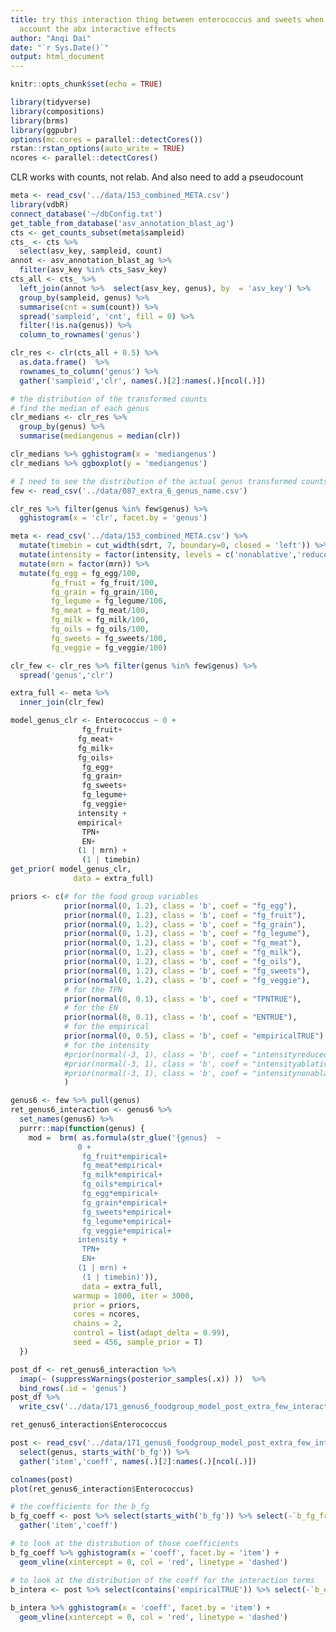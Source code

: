```yaml
---
title: try this interaction thing between enterococcus and sweets when taking into
  account the abx interactive effects
author: "Anqi Dai"
date: "`r Sys.Date()`"
output: html_document
---
```


```r
knitr::opts_chunk$set(echo = TRUE)
```

```r
library(tidyverse)
library(compositions)
library(brms)
library(ggpubr)
options(mc.cores = parallel::detectCores())
rstan::rstan_options(auto_write = TRUE)
ncores <- parallel::detectCores()
```

CLR works with counts, not relab. And also need to add a pseudocount

```r
meta <- read_csv('../data/153_combined_META.csv')
library(vdbR)
connect_database('~/dbConfig.txt')
get_table_from_database('asv_annotation_blast_ag')
cts <- get_counts_subset(meta$sampleid)
cts_ <- cts %>% 
  select(asv_key, sampleid, count)
annot <- asv_annotation_blast_ag %>% 
  filter(asv_key %in% cts_$asv_key)
cts_all <- cts_ %>% 
  left_join(annot %>%  select(asv_key, genus), by  = 'asv_key') %>% 
  group_by(sampleid, genus) %>% 
  summarise(cnt = sum(count)) %>% 
  spread('sampleid', 'cnt', fill = 0) %>% 
  filter(!is.na(genus)) %>% 
  column_to_rownames('genus')
```


```r
clr_res <- clr(cts_all + 0.5) %>% 
  as.data.frame()  %>% 
  rownames_to_column('genus') %>% 
  gather('sampleid','clr', names(.)[2]:names(.)[ncol(.)])

# the distribution of the transformed counts
# find the median of each genus
clr_medians <- clr_res %>% 
  group_by(genus) %>% 
  summarise(mediangenus = median(clr))

clr_medians %>% gghistogram(x = 'mediangenus')
clr_medians %>% ggboxplot(y = 'mediangenus')

# I need to see the distribution of the actual genus transformed counts
few <- read_csv('../data/087_extra_6_genus_name.csv')

clr_res %>% filter(genus %in% few$genus) %>% 
  gghistogram(x = 'clr', facet.by = 'genus')
```

```r
meta <- read_csv('../data/153_combined_META.csv') %>% 
  mutate(timebin = cut_width(sdrt, 7, boundary=0, closed = 'left')) %>% 
  mutate(intensity = factor(intensity, levels = c('nonablative','reduced','ablative'))) %>% 
  mutate(mrn = factor(mrn)) %>% 
  mutate(fg_egg = fg_egg/100,
         fg_fruit = fg_fruit/100,
         fg_grain = fg_grain/100,
         fg_legume = fg_legume/100,
         fg_meat = fg_meat/100,
         fg_milk = fg_milk/100,
         fg_oils = fg_oils/100,
         fg_sweets = fg_sweets/100,
         fg_veggie = fg_veggie/100) 

clr_few <- clr_res %>% filter(genus %in% few$genus) %>% 
  spread('genus','clr')

extra_full <- meta %>% 
  inner_join(clr_few)
```


```r
model_genus_clr <- Enterococcus ~ 0 + 
                fg_fruit+
               fg_meat+
               fg_milk+
               fg_oils+
                fg_egg+ 
                fg_grain+
                fg_sweets+  
                fg_legume+
                fg_veggie+
               intensity +
               empirical+
                TPN+
                EN+
               (1 | mrn) +
                (1 | timebin)
get_prior( model_genus_clr,  
              data = extra_full)

priors <- c(# for the food group variables
            prior(normal(0, 1.2), class = 'b', coef = "fg_egg"),
            prior(normal(0, 1.2), class = 'b', coef = "fg_fruit"),
            prior(normal(0, 1.2), class = 'b', coef = "fg_grain"),
            prior(normal(0, 1.2), class = 'b', coef = "fg_legume"),
            prior(normal(0, 1.2), class = 'b', coef = "fg_meat"),
            prior(normal(0, 1.2), class = 'b', coef = "fg_milk"),
            prior(normal(0, 1.2), class = 'b', coef = "fg_oils"),
            prior(normal(0, 1.2), class = 'b', coef = "fg_sweets"),
            prior(normal(0, 1.2), class = 'b', coef = "fg_veggie"),
            # for the TPN 
            prior(normal(0, 0.1), class = 'b', coef = "TPNTRUE"),
            # for the EN
            prior(normal(0, 0.1), class = 'b', coef = "ENTRUE"),
            # for the empirical 
            prior(normal(0, 0.5), class = 'b', coef = "empiricalTRUE")
            # for the intensity 
            #prior(normal(-3, 1), class = 'b', coef = "intensityreduced"),
            #prior(normal(-3, 1), class = 'b', coef = "intensityablative"),
            #prior(normal(-3, 1), class = 'b', coef = "intensitynonablative")
            )
```

```r
genus6 <- few %>% pull(genus)  
ret_genus6_interaction <- genus6 %>% 
  set_names(genus6) %>% 
  purrr::map(function(genus) {
    mod =  brm( as.formula(str_glue('{genus}  ~ 
               0 +
                fg_fruit*empirical+
                fg_meat*empirical+
                fg_milk*empirical+
                fg_oils*empirical+
                fg_egg*empirical+ 
                fg_grain*empirical+
                fg_sweets*empirical+  
                fg_legume*empirical+
                fg_veggie*empirical+
               intensity +
                TPN+
                EN+
               (1 | mrn) +
                (1 | timebin)')),  
                data = extra_full, 
              warmup = 1000, iter = 3000, 
              prior = priors,
              cores = ncores, 
              chains = 2, 
              control = list(adapt_delta = 0.99),
              seed = 456, sample_prior = T) 
  })

post_df <- ret_genus6_interaction %>% 
  imap(~ (suppressWarnings(posterior_samples(.x)) ))  %>% 
  bind_rows(.id = 'genus')  
post_df %>% 
  write_csv('../data/171_genus6_foodgroup_model_post_extra_few_interaction.csv')

ret_genus6_interaction$Enterococcus
```

```r
post <- read_csv('../data/171_genus6_foodgroup_model_post_extra_few_interaction.csv') %>% 
  select(genus, starts_with('b_fg')) %>% 
  gather('item','coeff', names(.)[2]:names(.)[ncol(.)])

colnames(post)
plot(ret_genus6_interaction$Enterococcus)

# the coefficients for the b_fg 
b_fg_coeff <- post %>% select(starts_with('b_fg')) %>% select(-`b_fg_fruit:empiricalTRUE`) %>% 
  gather('item','coeff')

# to look at the distribution of those coefficients
b_fg_coeff %>% gghistogram(x = 'coeff', facet.by = 'item') +
  geom_vline(xintercept = 0, col = 'red', linetype = 'dashed') 

# to look at the distribution of the coeff for the interaction terms
b_intera <- post %>% select(contains('empiricalTRUE')) %>% select(-`b_empiricalTRUE`,-`prior_b_empiricalTRUE`) %>% gather('item','coeff')
  
b_intera %>% gghistogram(x = 'coeff', facet.by = 'item') +
  geom_vline(xintercept = 0, col = 'red', linetype = 'dashed') 
```

